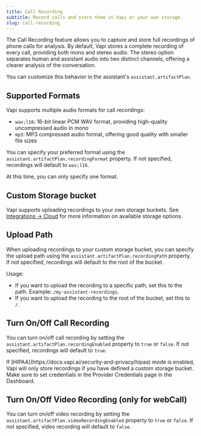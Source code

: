 ```yaml
---
title: Call Recording
subtitle: Record calls and store them in Vapi or your own storage.
slug: call-recording
---
```


The Call Recording feature allows you to capture and store full recordings of phone calls for analysis. By default, Vapi stores a complete recording of every call, providing both mono and stereo audio. The stereo option separates human and assistant audio into two distinct channels, offering a clearer analysis of the conversation.

You can customize this behavior in the assistant's `assistant.artifactPlan`.


## Supported Formats

Vapi supports multiple audio formats for call recordings:
- `wav;l16`: 16-bit linear PCM WAV format, providing high-quality uncompressed audio in mono
- `mp3`: MP3 compressed audio format, offering good quality with smaller file sizes

You can specify your preferred format using the `assistant.artifactPlan.recordingFormat` property. If not specified, recordings will default to `wav;l16`.

<Note>
At this time, you can only specify one format.
</Note>

## Custom Storage bucket

Vapi supports uploading recordings to your own storage buckets. See [Integrations -> Cloud](https://docs.vapi.ai/providers/cloud/s3) for more information on available storage options.

## Upload Path

When uploading recordings to your custom storage bucket, you can specify the upload path using the `assistant.artifactPlan.recordingPath` property. If not specified, recordings will default to the root of the bucket.

Usage:
- If you want to upload the recording to a specific path, set this to the path. Example: `/my-assistant-recordings`.
- If you want to upload the recording to the root of the bucket, set this to `/`.

## Turn On/Off Call Recording

You can turn on/off call recording by setting the `assistant.artifactPlan.recordingEnabled` property to `true` or `false`. If not specified, recordings will default to `true`.

<Note>
If [HIPAA](https://docs.vapi.ai/security-and-privacy/hipaa) mode is enabled, Vapi will only store recordings if you have defined a custom storage bucket. Make sure to set credentials in the Provider Credentials page in the Dashboard.
</Note>

## Turn On/Off Video Recording (only for webCall)

You can turn on/off video recording by setting the `assistant.artifactPlan.videoRecordingEnabled` property to `true` or `false`. If not specified, video recording will default to `false`.

